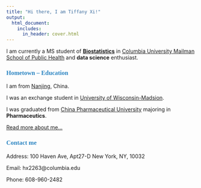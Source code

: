 ```yaml
---
title: "Hi there, I am Tiffany Xi!"
output:
  html_document:
    includes:
      in_header: cover.html
---
```



I am currently a MS student of [__Biostatistics__](https://www.mailman.columbia.edu/become-student/departments/biostatistics) in [Columbia University Mailman School of Public Health](https://www.mailman.columbia.edu/) and __data science__ enthusiast.

### <span style="color:#2C85C2; font-family: Babas; font-size: 1em;">Hometown -- Education</span>

I am from [Nanjing](https://en.wikipedia.org/wiki/Nanjing), China.

I was an exchange student in [University of Wisconsin-Madsion](https://www.wisc.edu/).

I was graduated from [China Pharmaceutical University](http://en.cpu.edu.cn/) majoring in __Pharmaceutics__.

[Read more about me...](resume.html)


### <span style="color:#2C85C2; font-family: Babas; font-size: 1em;">Contact me</span>

Address: 100 Haven Ave, Apt27-D New York, NY, 10032

Email: hx2263@columbia.edu

Phone: 608-960-2482
